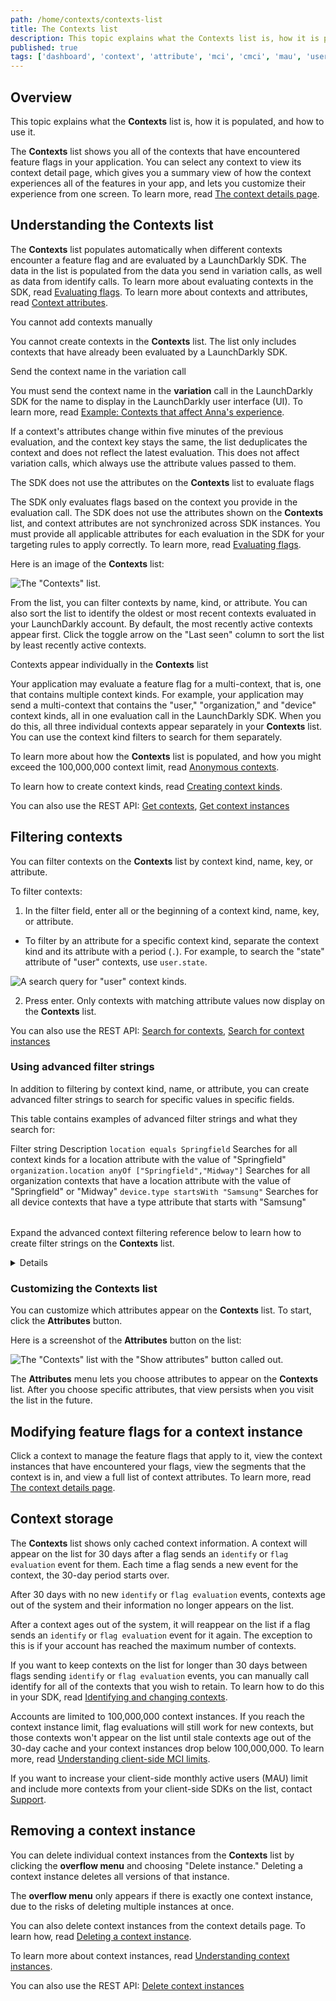 ```yaml
---
path: /home/contexts/contexts-list
title: The Contexts list
description: This topic explains what the Contexts list is, how it is populated, and how to use it.
published: true
tags: ['dashboard', 'context', 'attribute', 'mci', 'cmci', 'mau', 'user']
---
```


## Overview

This topic explains what the **Contexts** list is, how it is populated, and how to use it.

The **Contexts** list shows you all of the contexts that have encountered feature flags in your application. You can select any context to view its context detail page, which gives you a summary view of how the context experiences all of the features in your app, and lets you customize their experience from one screen. To learn more, read [The context details page](/home/contexts/context-details).

## Understanding the Contexts list

The **Contexts** list populates automatically when different contexts encounter a feature flag and are evaluated by a LaunchDarkly SDK. The data in the list is populated from the data you send in variation calls, as well as data from identify calls. To learn more about evaluating contexts in the SDK, read [Evaluating flags](/sdk/features/evaluating). To learn more about contexts and attributes, read [Context attributes](/home/contexts/attributes).

<Callout intent="alert">
<CalloutTitle>You cannot add contexts manually</CalloutTitle>
<CalloutDescription>

You cannot create contexts in the <strong>Contexts</strong> list. The list only includes contexts that have already been evaluated by a LaunchDarkly SDK.

</CalloutDescription>
</Callout>

<Callout intent="info">
<CalloutTitle>Send the context name in the variation call</CalloutTitle>
<CalloutDescription>

You must send the context name in the <strong>variation</strong> call in the LaunchDarkly SDK for the name to display in the LaunchDarkly user interface (UI). To learn more, read [Example: Contexts that affect Anna's experience](/home/contexts#example-contexts-that-affect-annas-experience).
</CalloutDescription>
</Callout>

If a context's attributes change within five minutes of the previous evaluation, and the context key stays the same, the list deduplicates the context and does not reflect the latest evaluation. This does not affect variation calls, which always use the attribute values passed to them.

<Callout intent="alert">
<CalloutTitle>The SDK does not use the attributes on the <strong>Contexts</strong> list to evaluate flags</CalloutTitle>
<CalloutDescription>

The SDK only evaluates flags based on the context you provide in the evaluation call. The SDK does not use the attributes shown on the **Contexts** list, and context attributes are not synchronized across SDK instances. You must provide all applicable attributes for each evaluation in the SDK for your targeting rules to apply correctly. To learn more, read [Evaluating flags](/sdk/features/evaluating).

</CalloutDescription>
</Callout>

Here is an image of the **Contexts** list:

![The "Contexts" list.](contexts-list.png)

From the list, you can filter contexts by name, kind, or attribute. You can also sort the list to identify the oldest or most recent contexts evaluated in your LaunchDarkly account. By default, the most recently active contexts appear first. Click the toggle arrow on the "Last seen" column to sort the list by least recently active contexts.

<Callout intent="info">
<CalloutTitle>Contexts appear individually in the <strong>Contexts</strong> list</CalloutTitle>
<CalloutDescription>

Your application may evaluate a feature flag for a multi-context, that is, one that contains multiple context kinds. For example, your application may send a multi-context that contains the "user," "organization," and "device" context kinds, all in one evaluation call in the LaunchDarkly SDK. When you do this, all three individual contexts appear separately in your **Contexts** list. You can use the context kind filters to search for them separately.

</CalloutDescription>
</Callout>

To learn more about how the **Contexts** list is populated, and how you might exceed the 100,000,000 context limit, read [Anonymous contexts](/home/contexts/anonymous-contexts).

To learn how to create context kinds, read [Creating context kinds](/home/contexts/context-kinds#creating-context-kinds).

<LearnMore>

You can also use the REST API: [Get contexts](https://apidocs.launchdarkly.com/tag/Contexts-(beta)#operation/getContexts), [Get context instances](https://apidocs.launchdarkly.com/tag/Contexts-(beta)#operation/getContextInstances)

</LearnMore>

## Filtering contexts

You can filter contexts on the **Contexts** list by context kind, name, key, or attribute.

To filter contexts:

1. In the filter field, enter all or the beginning of a context kind, name, key, or attribute. 
  - To filter by an attribute for a specific context kind, separate the context kind and its attribute with a period (`.`). For example, to search the "state" attribute of "user" contexts, use `user.state`.

![A search query for "user" context kinds.](contexts-filter-context-kind.png)<br />

2. Press enter. Only contexts with matching attribute values now display on the **Contexts** list.

<LearnMore>

You can also use the REST API: [Search for contexts](https://apidocs.launchdarkly.com/tag/Contexts-(beta)#operation/searchContexts), [Search for context instances](https://apidocs.launchdarkly.com/tag/Contexts-(beta)#operation/searchContextInstances)

</LearnMore>

### Using advanced filter strings

In addition to filtering by context kind, name, or attribute, you can create advanced filter strings to search for specific values in specific fields.

This table contains examples of advanced filter strings and what they search for:

<Table>
  <TableHeader>
    <TableHeadCell>Filter string</TableHeadCell>
    <TableHeadCell>Description</TableHeadCell>
  </TableHeader>
  <TableBody>
  <TableRow>
    <TableCell>
      <code>location equals Springfield</code>
    </TableCell>
    <TableCell>
      Searches for all context kinds for a location attribute with the value of "Springfield"
    </TableCell>
  </TableRow>
  <TableRow>
    <TableCell>
      <code>organization.location anyOf ["Springfield","Midway"]</code>
    </TableCell>
    <TableCell>
      Searches for all organization contexts that have a location attribute with the value of "Springfield" or "Midway"
    </TableCell>
  </TableRow>
  <TableRow>
    <TableCell>
      <code>device.type startsWith "Samsung"</code>
    </TableCell>
    <TableCell>
      Searches for all device contexts that have a type attribute that starts with "Samsung"
    </TableCell>
  </TableRow>
  </TableBody>
</Table>

Expand the advanced context filtering reference below to learn how to create filter strings on the **Contexts** list.

<Details summary="Click to expand the advanced context filtering reference">

A filter string contains three elements:

- **Field**: The field is the first part of the filter string. It is a field in the contexts that you want to filter based on.
  - If you're searching an attribute for a specific context kind, separate the context kind and its attribute with a period (`.`). 
  - Field names are always strings. If they appear within double quotes (`"`), then they are encoded as if they were a JSON string. Unquoted strings must escape commas `,`, pipes `|`, parentheses `()`, exclamation points `!`, slashes `\`, and whitespace by prefixing the character with `\`.
- **Operator**: The operator is the second part of the filter string. It describes the conditions by which the filter identifies the match value. To learn about all of the available operators, view the ["Operators" table below](#operators).
- **Match value**: The match value is the third part of the filter string. It describes the values that the filter will identify. 
  - A match value must be in the same format as a JSON value or an unquoted string. Unquoted strings must escape commas `,`, pipes `|`, parentheses `()`, exclamation points `!`, slashes `\`, and whitespace by prefixing the character with `\`.

### Operators

This table lists all of the available operators and related examples:

<Table>
  <TableHeader>
    <TableHeadCell>Operator</TableHeadCell>
    <TableHeadCell>Description</TableHeadCell>
    <TableHeadCell>Example</TableHeadCell>
  </TableHeader>
  <TableBody>
  <TableRow>
    <TableCell>
      <code>equals</code>
    </TableCell>
    <TableCell>
      Returns true if there is an exact match on the entire field.
    </TableCell>
    <TableCell>
      <code>organization.number equals 44</code><br />
      <code>"kind" equals "device"</code><br />
      <code>device.option equals true</code><br />
      <code>organization.number equals [1,2,3,4]</code><br />
      <code>user.name equals ["Sandy", "Jesse"]</code>
    </TableCell>
  </TableRow>
    <TableRow>
    <TableCell>
      <code>anyOf</code>
    </TableCell>
    <TableCell>
      Returns true if any of the values in a field match any of the values in the match value. Only works for fields like kindkeys, applicationid, id, key, kind, kindkey
    </TableCell>
    <TableCell>
      <code>organization.number anyOf [44]</code><br />
      <code>user.name anyOf ["Sandy","Jesse"]</code><br />
      <code>device.optin "anyOf" [true]</code><br />
    </TableCell>
  </TableRow>
  <TableRow>
    <TableCell>
      <code>contains</code>
    </TableCell>
    <TableCell>
      Returns true if all the match values are also found in the values of the field. Only works for fields like kinds, kindkeys 
    </TableCell>
    <TableCell>
      <code>organization.number contains [44]</code><br />
      <code>"user.name" contains ["Sandy","Jesse"]</code><br />
      <code>device.optin "contains" [true]</code><br />
    </TableCell>
  </TableRow>
  <TableRow>
    <TableCell>
      <code>startsWith</code>
    </TableCell>
    <TableCell>
      Returns true the value in a field, which should be a singular string, begins with the provided substring.
    </TableCell>
    <TableCell>
      <code>user.name startsWith San</code><br />
      <code>device.os startsWith "iOS"</code>
    </TableCell>
  </TableRow>
  <TableRow>
    <TableCell>
    <code>after</code>
    </TableCell>
    <TableCell>
      Returns true if any of the values in a field, which should be dates, are after or equal to the provided datetime. Valid match values should be numbers in unix epoch milliseconds, or date time strings in RFC-3339 format.
    </TableCell>
    <TableCell>
      <code>user.signup after "2022-09-21T19:03:15+00:00"</code>
    </TableCell>
  </TableRow>
  <TableRow>
    <TableCell><code>before</code></TableCell>
    <TableCell>Returns true if any of the values in a field, which should be dates, are before or equal to the provided datetime. Valid match values should be numbers in unix epoch milliseconds, or date time strings in RFC-3339 format.</TableCell>
    <TableCell>
      <code>user.signup before "2022-09-21T19:03:15+00:00"</code>
    </TableCell>
  </TableRow>
  <TableRow>
    <TableCell>
      <code>notEquals</code>
    </TableCell>
    <TableCell>
      Returns true if there is not an exact match on the entire field.
    </TableCell>
    <TableCell>
      <code>organization.number notEquals 44</code><br />
      <code>"user.name" notEquals Sandy</code><br />
      <code>device.optin notEquals true</code><br />
      <code>organization.number notEquals [1,2,3,4]</code><br />
      <code>user.name notEquals ["Sandy", "Jesse"]</code><br />
    </TableCell>
  </TableRow>
  </TableBody>
</Table>

</Details>

### Customizing the Contexts list

You can customize which attributes appear on the **Contexts** list. To start, click the **Attributes** button.

Here is a screenshot of the **Attributes** button on the list:

![The "Contexts" list with the "Show attributes" button called out.](contexts-attributes-callout.png)

The **Attributes** menu lets you choose attributes to appear on the **Contexts** list. After you choose specific attributes, that view persists when you visit the list in the future.

## Modifying feature flags for a context instance

Click a context to manage the feature flags that apply to it, view the context instances that have encountered your flags, view the segments that the context is in, and view a full list of context attributes. To learn more, read [The context details page](/home/contexts/context-details).

## Context storage

The **Contexts** list shows only cached context information. A context will appear on the list for 30 days after a flag sends an `identify` or `flag evaluation` event for them. Each time a flag sends a new event for the context, the 30-day period starts over.

After 30 days with no new `identify` or `flag evaluation` events, contexts age out of the system and their information no longer appears on the list.

After a context ages out of the system, it will reappear on the list if a flag sends an `identify` or `flag evaluation` event for it again. The exception to this is if your account has reached the maximum number of contexts.

If you want to keep contexts on the list for longer than 30 days between flags sending `identify` or `flag evaluation` events, you can manually call identify for all of the contexts that you wish to retain. To learn how to do this in your SDK, read [Identifying and changing contexts](/sdk/features/identify).

Accounts are limited to 100,000,000 context instances. If you reach the context instance limit, flag evaluations will still work for new contexts, but those contexts won't appear on the list until stale contexts age out of the 30-day cache and your context instances drop below 100,000,000. To learn more, read [Understanding client-side MCI limits](/home/billing/usage-metrics#understanding-client-side-mci-limits).

If you want to increase your client-side monthly active users (MAU) limit and include more contexts from your client-side SDKs on the list, contact [Support](https://support.launchdarkly.com/hc/en-us/requests/new).

## Removing a context instance

You can delete individual context instances from the **Contexts** list by clicking the **overflow menu** and choosing "Delete instance." Deleting a context instance deletes all versions of that instance.

The **overflow menu** only appears if there is exactly one context instance, due to the risks of deleting multiple instances at once.

You can also delete context instances from the context details page. To learn how, read [Deleting a context instance](/home/contexts/context-details#deleting-a-context-instance).

To learn more about context instances, read [Understanding context instances](/home/contexts#understanding-context-instances).

<LearnMore>

You can also use the REST API: [Delete context instances](https://apidocs.launchdarkly.com/tag/Contexts-(beta)#operation/deleteContextInstances)

</LearnMore>

